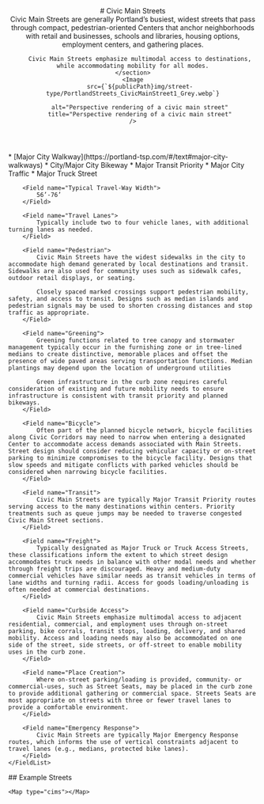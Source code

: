 


<header>
    # Civic Main Streets
    <section class="text-xl text-fog-900">
        Civic Main Streets are generally Portland’s busiest, widest streets that pass through compact, pedestrian-oriented Centers that anchor neighborhoods with retail and businesses, schools and libraries, housing options, employment centers, and gathering places.

        Civic Main Streets emphasize multimodal access to destinations, while accommodating mobility for all modes.
    </section>
    <Image
        src={`${publicPath}img/street-type/PortlandStreets_CivicMainStreet1_Grey.webp`}

        alt="Perspective rendering of a civic main street"
        title="Perspective rendering of a civic main street"
    />

</header>
<section class="mt-8">
    <FieldList class="gap-4">
        <Field name="Typical Street Classification">
            * [Major City Walkway](https://portland-tsp.com/#/text#major-city-walkways)
            * City/Major City Bikeway
            * Major Transit Priority
            * Major City Traffic
            * Major Truck Street
        </Field>

        <Field name="Typical Travel-Way Width">
            56’-76’
        </Field>

        <Field name="Travel Lanes">
            Typically include two to four vehicle lanes, with additional turning lanes as needed.
        </Field>

        <Field name="Pedestrian">
            Civic Main Streets have the widest sidewalks in the city to accommodate high demand generated by local destinations and transit. Sidewalks are also used for community uses such as sidewalk cafes, outdoor retail displays, or seating.

            Closely spaced marked crossings support pedestrian mobility, safety, and access to transit. Designs such as median islands and pedestrian signals may be used to shorten crossing distances and stop traffic as appropriate.
        </Field>

        <Field name="Greening">
            Greening functions related to tree canopy and stormwater management typically occur in the furnishing zone or in tree-lined medians to create distinctive, memorable places and offset the presence of wide paved areas serving transportation functions. Median plantings may depend upon the location of underground utilities

            Green infrastructure in the curb zone requires careful consideration of existing and future mobility needs to ensure infrastructure is consistent with transit priority and planned bikeways.
        </Field>

        <Field name="Bicycle">
            Often part of the planned bicycle network, bicycle facilities along Civic Corridors may need to narrow when entering a designated Center to accommodate access demands associated with Main Streets. Street design should consider reducing vehicular capacity or on-street parking to minimize compromises to the bicycle facility. Designs that slow speeds and mitigate conflicts with parked vehicles should be considered when narrowing bicycle facilities.
        </Field>

        <Field name="Transit">
            Civic Main Streets are typically Major Transit Priority routes serving access to the many destinations within centers. Priority treatments such as queue jumps may be needed to traverse congested Civic Main Street sections.
        </Field>

        <Field name="Freight">
            Typically designated as Major Truck or Truck Access Streets, these classifications inform the extent to which street design accommodates truck needs in balance with other modal needs and whether through freight trips are discouraged. Heavy and medium-duty commercial vehicles have similar needs as transit vehicles in terms of lane widths and turning radii. Access for goods loading/unloading is often needed at commercial destinations.
        </Field>

        <Field name="Curbside Access">
            Civic Main Streets emphasize multimodal access to adjacent residential, commercial, and employment uses through on-street parking, bike corrals, transit stops, loading, delivery, and shared mobility. Access and loading needs may also be accommodated on one side of the street, side streets, or off-street to enable mobility uses in the curb zone.
        </Field>

        <Field name="Place Creation">
            Where on-street parking/loading is provided, community- or commercial-uses, such as Street Seats, may be placed in the curb zone to provide additional gathering or commercial space. Streets Seats are most appropriate on streets with three or fewer travel lanes to provide a comfortable environment.
        </Field>

        <Field name="Emergency Response">
            Civic Main Streets are typically Major Emergency Response routes, which informs the use of vertical constraints adjacent to travel lanes (e.g., medians, protected bike lanes).
        </Field>
    </FieldList>

</section>
<section>
    ## Example Streets

    <Map type="cims"></Map>

</section>
